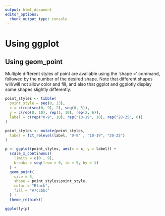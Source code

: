 ```yaml
---
output: html_document
editor_options: 
  chunk_output_type: console
---
```

# Using ggplot

## Using geom_point
  
Multiple different styles of point are available using the 'shape =' command, followed by the number of the desired shape. Note that different shapes will/will not allow color and fill, and also that ggplot and ggplotly display some shapes slightly differently.

```r
point_styles <- tibble(
  point_style = seq(0, 25),
  x = c(rep(seq(0, 9), 2), seq(0, 5)),
  y = c(rep(0, 10), rep(1, 10), rep(2, 6)),
  label = c(rep("0-9", 10), rep("10-19", 10), rep("20-25", 6))
)

point_styles <- mutate(point_styles, 
  label = fct_relevel(label, "0-9" , "10-19", "20-25")
)
```


```r
p <- ggplot(point_styles, aes(x = x, y = label)) +
  scale_x_continuous(
    limits = c(0 , 9), 
    breaks = seq(from = 0, to = 9, by = 1)
  ) +
  geom_point(
    size = 5, 
    shape = point_styles$point_style, 
    color = "Black", 
    fill = "#7ccbbc"
  ) +
  theme_rethink()

ggplotly(p)
```